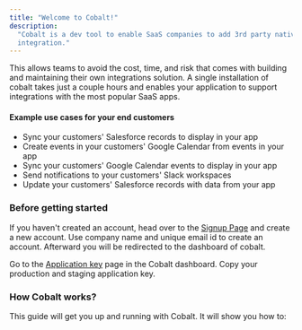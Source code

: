 ```yaml
---
title: "Welcome to Cobalt!"
description:
  "Cobalt is a dev tool to enable SaaS companies to add 3rd party native
  integration."
---
```


This allows teams to avoid the cost, time, and risk that comes with building and
maintaining their own integrations solution. A single installation of cobalt
takes just a couple hours and enables your application to support integrations
with the most popular SaaS apps.

#### Example use cases for your end customers

- Sync your customers' Salesforce records to display in your app
- Create events in your customers' Google Calendar from events in your app
- Sync your customers' Google Calendar events to display in your app
- Send notifications to your customers' Slack workspaces
- Update your customers' Salesforce records with data from your app

### Before getting started

If you haven't created an account, head over to the
[Signup Page](https://www.gocobalt.io/create-account) and create a new account.
Use company name and unique email id to create an account. Afterward you will be
redirected to the dashboard of cobalt.

Go to the [Application key](https://gocobalt.io) page in the Cobalt dashboard.
Copy your production and staging application key.

### How Cobalt works?

This guide will get you up and running with Cobalt. It will show you how to:

<CardGroup>

<Card
  title="Setup App events"
  icon="gear"
  href="/cobalt/getting-started/setup-app-events"
/>
<Card
  title="Enable & configure Apps"
  icon="toggle-on"
  href="/cobalt/getting-started/enable-and-configure-app"
/>
<Card
  title="Create a linked account"
  icon="link"
  href="/cobalt/getting-started/create-a-linked-account"
/>
<Card
  title="Add to integrations your frontend application"
  icon="laptop-code"
  href="/cobalt/getting-started/add-to-your-frontend"
/>

</CardGroup>
